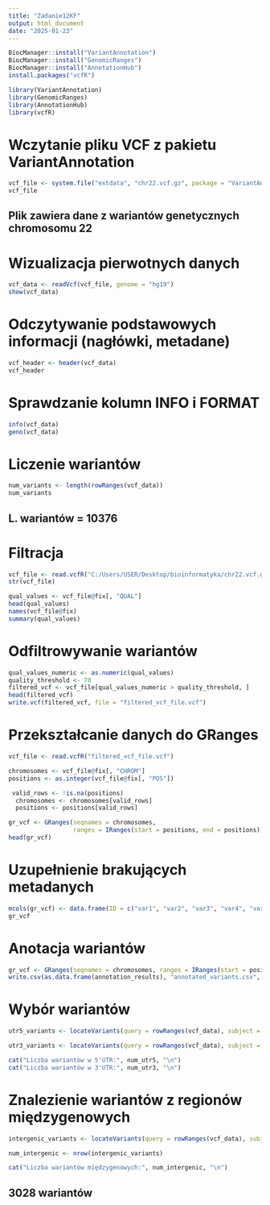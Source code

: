 ---
title: "Zadanie12KF"
output: html_document
date: "2025-01-23"
---

```{r}
BiocManager::install("VariantAnnotation")
BiocManager::install("GenomicRanges")
BiocManager::install("AnnotationHub")
install.packages("vcfR")
```

```{r}
library(VariantAnnotation)
library(GenomicRanges)
library(AnnotationHub)
library(vcfR)
```

# Wczytanie pliku VCF z pakietu VariantAnnotation

```{r}
vcf_file <- system.file("extdata", "chr22.vcf.gz", package = "VariantAnnotation")
vcf_file
```

## Plik zawiera dane z wariantów genetycznych chromosomu 22

# Wizualizacja pierwotnych danych

```{r}
vcf_data <- readVcf(vcf_file, genome = "hg19")
show(vcf_data)
```

# Odczytywanie podstawowych informacji (nagłówki, metadane)

```{r}
vcf_header <- header(vcf_data)
vcf_header
```

# Sprawdzanie kolumn INFO i FORMAT

```{r}
info(vcf_data)
geno(vcf_data)
```

# Liczenie wariantów

```{r}
num_variants <- length(rowRanges(vcf_data))
num_variants
```

## L. wariantów = 10376

# Filtracja

```{r}
vcf_file <- read.vcfR("C:/Users/USER/Desktop/bioinformatyka/chr22.vcf.gz")
str(vcf_file) 

qual_values <- vcf_file@fix[, "QUAL"] 
head(qual_values) 
names(vcf_file@fix) 
summary(qual_values) 
```

# Odfiltrowywanie wariantów

```{r}
qual_values_numeric <- as.numeric(qual_values) 
quality_threshold <- 70 
filtered_vcf <- vcf_file[qual_values_numeric > quality_threshold, ] 
head(filtered_vcf) 
write.vcf(filtered_vcf, file = "filtered_vcf_file.vcf")
```

# Przekształcanie danych do GRanges

```{r}
vcf_file <- read.vcfR("filtered_vcf_file.vcf")  

chromosomes <- vcf_file@fix[, "CHROM"]  
positions <- as.integer(vcf_file@fix[, "POS"]) 

 valid_rows <- !is.na(positions)
  chromosomes <- chromosomes[valid_rows]
  positions <- positions[valid_rows]

gr_vcf <- GRanges(seqnames = chromosomes, 
                  ranges = IRanges(start = positions, end = positions))
head(gr_vcf)
```

# Uzupełnienie brakujących metadanych

```{r}
mcols(gr_vcf) <- data.frame(ID = c("var1", "var2", "var3", "var4", "var5", "var6"))
gr_vcf
```

# Anotacja wariantów

```{r}
gr_vcf <- GRanges(seqnames = chromosomes, ranges = IRanges(start = positions, end = positions))
write.csv(as.data.frame(annotation_results), "annotated_variants.csv", row.names = FALSE)
```

# Wybór wariantów

```{r}
utr5_variants <- locateVariants(query = rowRanges(vcf_data), subject = txdb, region = FiveUTRVariants()) 

utr3_variants <- locateVariants(query = rowRanges(vcf_data), subject = txdb, region = ThreeUTRVariants())

cat("Liczba wariantów w 5'UTR:", num_utr5, "\n")
cat("Liczba wariantów w 3'UTR:", num_utr3, "\n")
```

# Znalezienie wariantów z regionów międzygenowych

```{r}
intergenic_variants <- locateVariants(query = rowRanges(vcf_data), subject = txdb, region = IntergenicVariants())

num_intergenic <- nrow(intergenic_variants)

cat("Liczba wariantów międzygenowych:", num_intergenic, "\n")
```

## 3028 wariantów

